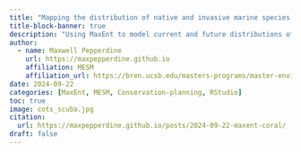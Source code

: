 ```yaml
---
title: "Mapping the distribution of native and invasive marine species in the Indo-Pacific region"
title-block-banner: true
description: "Using MaxEnt to model current and future distributions of grape coral and crown-of-thorn starfish"
author: 
  - name: Maxwell Pepperdine
    url: https://maxpepperdine.github.io
    affiliation: MESM
    affiliation_url: https://bren.ucsb.edu/masters-programs/master-environmental-science-and-management 
date: 2024-09-22
categories: [MaxEnt, MESM, Conservation-planning, RStudio]
toc: true
image: cots_scuba.jpg
citation: 
  url: https://maxpepperdine.github.io/posts/2024-09-22-maxent-coral/
draft: false
---
```

